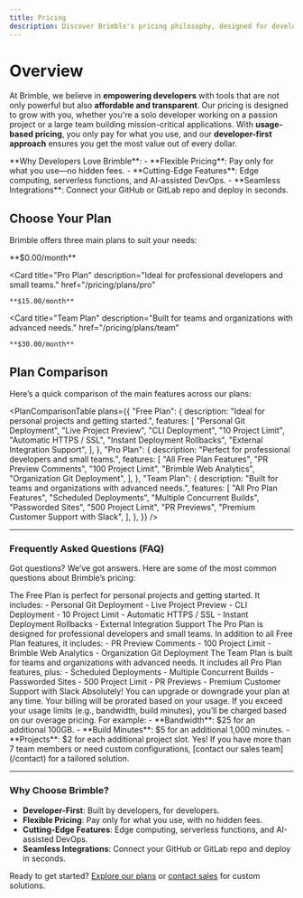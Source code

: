 ```yaml
---
title: Pricing
description: Discover Brimble's pricing philosophy, designed for developers and teams. Flexible, transparent, and built to scale with your needs.
---
```



# Overview

At Brimble, we believe in **empowering developers** with tools that are not only powerful but also **affordable and transparent**. Our pricing is designed to grow with you, whether you're a solo developer working on a passion project or a large team building mission-critical applications. With **usage-based pricing**, you only pay for what you use, and our **developer-first approach** ensures you get the most value out of every dollar.

<Callout type="info">
  **Why Developers Love Brimble**:
  - **Flexible Pricing**: Pay only for what you use—no hidden fees.
  - **Cutting-Edge Features**: Edge computing, serverless functions, and AI-assisted DevOps.
  - **Seamless Integrations**: Connect your GitHub or GitLab repo and deploy in seconds.
</Callout>

## Choose Your Plan

Brimble offers three main plans to suit your needs:

<Cards>
  <Card
    title="Free Plan"
    description="Perfect for personal projects and getting started."
    href="/pricing/plans/free"
  >
    **$0.00/month**
  </Card>

  <Card
    title="Pro Plan"
    description="Ideal for professional developers and small teams."
    href="/pricing/plans/pro"
  >
    **$15.00/month**
  </Card>

  <Card
    title="Team Plan"
    description="Built for teams and organizations with advanced needs."
    href="/pricing/plans/team"
  >
    **$30.00/month**
  </Card>
</Cards>

## Plan Comparison

Here’s a quick comparison of the main features across our plans:

<PlanComparisonTable
  plans={{
    "Free Plan": {
      description: "Ideal for personal projects and getting started.",
      features: [
        "Personal Git Deployment",
        "Live Project Preview",
        "CLI Deployment",
        "10 Project Limit",
        "Automatic HTTPS / SSL",
        "Instant Deployment Rollbacks",
        "External Integration Support",
      ],
    },
    "Pro Plan": {
      description: "Perfect for professional developers and small teams.",
      features: [
        "All Free Plan Features",
        "PR Preview Comments",
        "100 Project Limit",
        "Brimble Web Analytics",
        "Organization Git Deployment",
      ],
    },
    "Team Plan": {
      description: "Built for teams and organizations with advanced needs.",
      features: [
        "All Pro Plan Features",
        "Scheduled Deployments",
        "Multiple Concurrent Builds",
        "Passworded Sites",
        "500 Project Limit",
        "PR Previews",
        "Premium Customer Support with Slack",
      ],
    },
  }}
/>

---

### Frequently Asked Questions (FAQ)

Got questions? We’ve got answers. Here are some of the most common questions about Brimble’s pricing:

<Accordions>
  <Accordion title="What’s included in the Free Plan?" id="free-plan">
    The Free Plan is perfect for personal projects and getting started. It includes:
    - Personal Git Deployment
    - Live Project Preview
    - CLI Deployment
    - 10 Project Limit
    - Automatic HTTPS / SSL
    - Instant Deployment Rollbacks
    - External Integration Support
  </Accordion>

  <Accordion title="How does the Pro Plan differ from the Free Plan?" id="pro-plan">
    The Pro Plan is designed for professional developers and small teams. In addition to all Free Plan features, it includes:
    - PR Preview Comments
    - 100 Project Limit
    - Brimble Web Analytics
    - Organization Git Deployment
  </Accordion>

  <Accordion title="What makes the Team Plan unique?" id="team-plan">
    The Team Plan is built for teams and organizations with advanced needs. It includes all Pro Plan features, plus:
    - Scheduled Deployments
    - Multiple Concurrent Builds
    - Passworded Sites
    - 500 Project Limit
    - PR Previews
    - Premium Customer Support with Slack
  </Accordion>

  <Accordion title="Can I switch plans later?" id="switch-plans">
    Absolutely! You can upgrade or downgrade your plan at any time. Your billing will be prorated based on your usage.
  </Accordion>

  <Accordion title="What happens if I exceed my usage limits?" id="usage-limits">
    If you exceed your usage limits (e.g., bandwidth, build minutes), you’ll be charged based on our overage pricing. For example:
    - **Bandwidth**: $25 for an additional 100GB.
    - **Build Minutes**: $5 for an additional 1,000 minutes.
    - **Projects**: $2 for each additional project slot.
  </Accordion>

  <Accordion title="Do you offer custom plans for large teams?" id="custom-plans">
    Yes! If you have more than 7 team members or need custom configurations, [contact our sales team](/contact) for a tailored solution.
  </Accordion>
</Accordions>

---

### Why Choose Brimble?

- **Developer-First**: Built by developers, for developers.
- **Flexible Pricing**: Pay only for what you use, with no hidden fees.
- **Cutting-Edge Features**: Edge computing, serverless functions, and AI-assisted DevOps.
- **Seamless Integrations**: Connect your GitHub or GitLab repo and deploy in seconds.

Ready to get started? [Explore our plans](/pricing/plans) or [contact sales](/contact) for custom solutions.